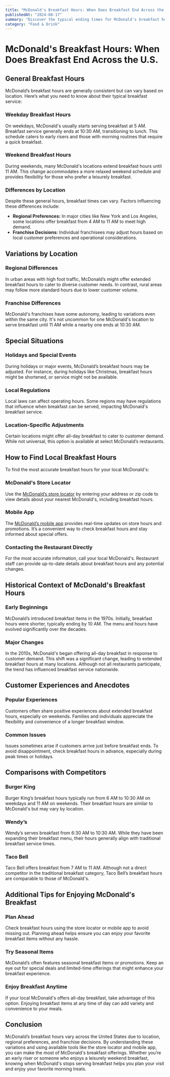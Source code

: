 ```yaml
---
title: "McDonald's Breakfast Hours: When Does Breakfast End Across the U.S."
publishedAt: "2024-08-17"
summary: "Discover the typical ending times for McDonald's breakfast hours across the United States, with tips on how to find the most accurate information for your local restaurant."
category: "Food & Drink"
---
```


# McDonald's Breakfast Hours: When Does Breakfast End Across the U.S.


## General Breakfast Hours

McDonald’s breakfast hours are generally consistent but can vary based on location. Here’s what you need to know about their typical breakfast service:

### Weekday Breakfast Hours

On weekdays, McDonald's usually starts serving breakfast at 5 AM. Breakfast service generally ends at 10:30 AM, transitioning to lunch. This schedule caters to early risers and those with morning routines that require a quick breakfast.

### Weekend Breakfast Hours

During weekends, many McDonald's locations extend breakfast hours until 11 AM. This change accommodates a more relaxed weekend schedule and provides flexibility for those who prefer a leisurely breakfast.

### Differences by Location

Despite these general hours, breakfast times can vary. Factors influencing these differences include:

- **Regional Preferences:** In major cities like New York and Los Angeles, some locations offer breakfast from 4 AM to 11 AM to meet high demand.
- **Franchise Decisions:** Individual franchisees may adjust hours based on local customer preferences and operational considerations.

## Variations by Location

### Regional Differences

In urban areas with high foot traffic, McDonald’s might offer extended breakfast hours to cater to diverse customer needs. In contrast, rural areas may follow more standard hours due to lower customer volume.

### Franchise Differences

McDonald's franchises have some autonomy, leading to variations even within the same city. It's not uncommon for one McDonald's location to serve breakfast until 11 AM while a nearby one ends at 10:30 AM.

## Special Situations

### Holidays and Special Events

During holidays or major events, McDonald’s breakfast hours may be adjusted. For instance, during holidays like Christmas, breakfast hours might be shortened, or service might not be available.

### Local Regulations

Local laws can affect operating hours. Some regions may have regulations that influence when breakfast can be served, impacting McDonald's breakfast service.

### Location-Specific Adjustments

Certain locations might offer all-day breakfast to cater to customer demand. While not universal, this option is available at select McDonald’s restaurants.

## How to Find Local Breakfast Hours

To find the most accurate breakfast hours for your local McDonald's:

### McDonald's Store Locator

Use the [McDonald’s store locator](https://www.mcdonalds.com/us/en-us/restaurant-locator.html) by entering your address or zip code to view details about your nearest McDonald's, including breakfast hours.

### Mobile App

The [McDonald’s mobile app](https://www.mcdonalds.com/us/en-us/mobile-app.html) provides real-time updates on store hours and promotions. It’s a convenient way to check breakfast hours and stay informed about special offers.

### Contacting the Restaurant Directly

For the most accurate information, call your local McDonald's. Restaurant staff can provide up-to-date details about breakfast hours and any potential changes.

## Historical Context of McDonald's Breakfast Hours

### Early Beginnings

McDonald’s introduced breakfast items in the 1970s. Initially, breakfast hours were shorter, typically ending by 10 AM. The menu and hours have evolved significantly over the decades.

### Major Changes

In the 2010s, McDonald's began offering all-day breakfast in response to customer demand. This shift was a significant change, leading to extended breakfast hours at many locations. Although not all restaurants participate, the trend has influenced breakfast service nationwide.

## Customer Experiences and Anecdotes

### Popular Experiences

Customers often share positive experiences about extended breakfast hours, especially on weekends. Families and individuals appreciate the flexibility and convenience of a longer breakfast window.

### Common Issues

Issues sometimes arise if customers arrive just before breakfast ends. To avoid disappointment, check breakfast hours in advance, especially during peak times or holidays.

## Comparisons with Competitors

### Burger King

Burger King’s breakfast hours typically run from 6 AM to 10:30 AM on weekdays and 11 AM on weekends. Their breakfast hours are similar to McDonald's but may vary by location.

### Wendy’s

Wendy’s serves breakfast from 6:30 AM to 10:30 AM. While they have been expanding their breakfast menu, their hours generally align with traditional breakfast service times.

### Taco Bell

Taco Bell offers breakfast from 7 AM to 11 AM. Although not a direct competitor in the traditional breakfast category, Taco Bell’s breakfast hours are comparable to those of McDonald's.

## Additional Tips for Enjoying McDonald's Breakfast

### Plan Ahead

Check breakfast hours using the store locator or mobile app to avoid missing out. Planning ahead helps ensure you can enjoy your favorite breakfast items without any hassle.

### Try Seasonal Items

McDonald’s often features seasonal breakfast items or promotions. Keep an eye out for special deals and limited-time offerings that might enhance your breakfast experience.

### Enjoy Breakfast Anytime

If your local McDonald's offers all-day breakfast, take advantage of this option. Enjoying breakfast items at any time of day can add variety and convenience to your meals.

## Conclusion

McDonald’s breakfast hours vary across the United States due to location, regional preferences, and franchise decisions. By understanding these variations and using available tools like the store locator and mobile app, you can make the most of McDonald's breakfast offerings. Whether you’re an early riser or someone who enjoys a leisurely weekend breakfast, knowing when McDonald's stops serving breakfast helps you plan your visit and enjoy your favorite morning treats.

